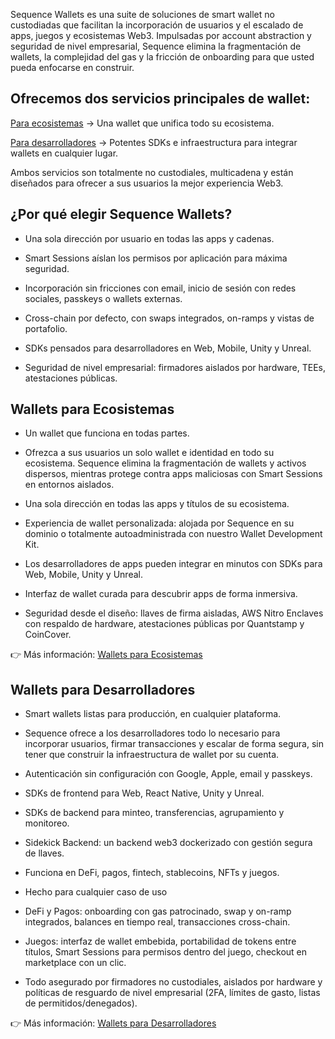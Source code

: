 Sequence Wallets es una suite de soluciones de smart wallet no custodiadas que facilitan la incorporación de usuarios y el escalado de apps, juegos y ecosistemas Web3. Impulsadas por account abstraction y seguridad de nivel empresarial, Sequence elimina la fragmentación de wallets, la complejidad del gas y la fricción de onboarding para que usted pueda enfocarse en construir.

## Ofrecemos dos servicios principales de wallet:
[Para ecosistemas](/solutionsV3/wallets/ecosystems) → Una wallet que unifica todo su ecosistema.

[Para desarrolladores](/solutionsV3/wallets/developers) → Potentes SDKs e infraestructura para integrar wallets en cualquier lugar.

Ambos servicios son totalmente no custodiales, multicadena y están diseñados para ofrecer a sus usuarios la mejor experiencia Web3.

## ¿Por qué elegir Sequence Wallets?

-   Una sola dirección por usuario en todas las apps y cadenas.

-   Smart Sessions aíslan los permisos por aplicación para máxima seguridad.

-   Incorporación sin fricciones con email, inicio de sesión con redes sociales, passkeys o wallets externas.

-   Cross-chain por defecto, con swaps integrados, on-ramps y vistas de portafolio.

-   SDKs pensados para desarrolladores en Web, Mobile, Unity y Unreal.

-   Seguridad de nivel empresarial: firmadores aislados por hardware, TEEs, atestaciones públicas.

## Wallets para Ecosistemas

-   Un wallet que funciona en todas partes.

-   Ofrezca a sus usuarios un solo wallet e identidad en todo su ecosistema. Sequence elimina la fragmentación de wallets y activos dispersos, mientras protege contra apps maliciosas con Smart Sessions en entornos aislados.

-   Una sola dirección en todas las apps y títulos de su ecosistema.

-   Experiencia de wallet personalizada: alojada por Sequence en su dominio o totalmente autoadministrada con nuestro Wallet Development Kit.

-   Los desarrolladores de apps pueden integrar en minutos con SDKs para Web, Mobile, Unity y Unreal.

-   Interfaz de wallet curada para descubrir apps de forma inmersiva.

-   Seguridad desde el diseño: llaves de firma aisladas, AWS Nitro Enclaves con respaldo de hardware, atestaciones públicas por Quantstamp y CoinCover.

👉 Más información: [Wallets para Ecosistemas](/solutionsV3/wallets/ecosystems)

## Wallets para Desarrolladores

-   Smart wallets listas para producción, en cualquier plataforma.

-   Sequence ofrece a los desarrolladores todo lo necesario para incorporar usuarios, firmar transacciones y escalar de forma segura, sin tener que construir la infraestructura de wallet por su cuenta.

-   Autenticación sin configuración con Google, Apple, email y passkeys.

-   SDKs de frontend para Web, React Native, Unity y Unreal.

-   SDKs de backend para minteo, transferencias, agrupamiento y monitoreo.

-   Sidekick Backend: un backend web3 dockerizado con gestión segura de llaves.

-   Funciona en DeFi, pagos, fintech, stablecoins, NFTs y juegos.

-   Hecho para cualquier caso de uso

-   DeFi y Pagos: onboarding con gas patrocinado, swap y on-ramp integrados, balances en tiempo real, transacciones cross-chain.

-   Juegos: interfaz de wallet embebida, portabilidad de tokens entre títulos, Smart Sessions para permisos dentro del juego, checkout en marketplace con un clic.

-   Todo asegurado por firmadores no custodiales, aislados por hardware y políticas de resguardo de nivel empresarial (2FA, límites de gasto, listas de permitidos/denegados).

👉 Más información: [Wallets para Desarrolladores](/solutionsV3/wallets/developers)